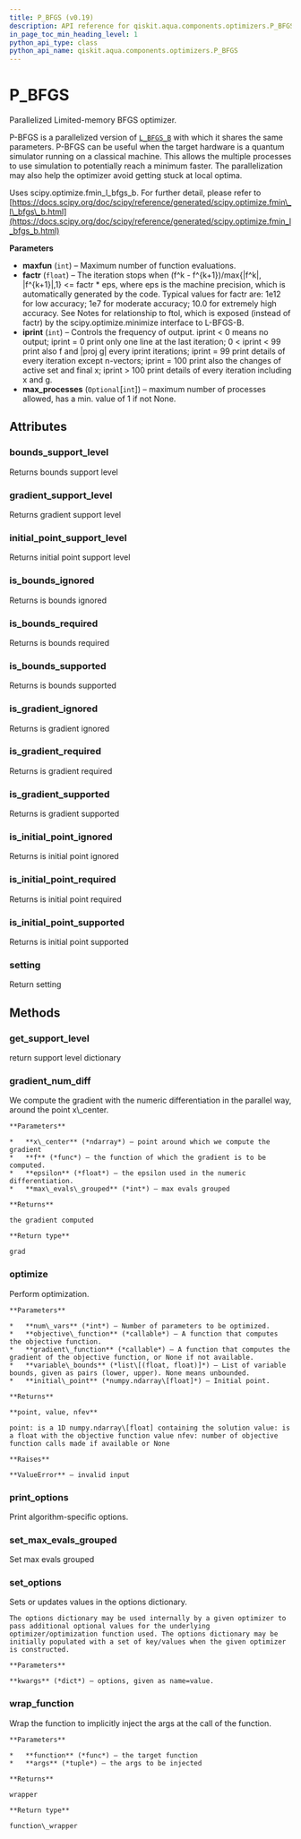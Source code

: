 ```yaml
---
title: P_BFGS (v0.19)
description: API reference for qiskit.aqua.components.optimizers.P_BFGS in qiskit v0.19
in_page_toc_min_heading_level: 1
python_api_type: class
python_api_name: qiskit.aqua.components.optimizers.P_BFGS
---
```


<span id="p-bfgs" />

# P\_BFGS

<Class id="qiskit.aqua.components.optimizers.P_BFGS" isDedicatedPage={true} github="https://github.com/qiskit-community/qiskit-aqua/tree/stable/0.7/qiskit/aqua/components/optimizers/p_bfgs.py" signature="P_BFGS(maxfun=1000, factr=10, iprint=- 1, max_processes=None)" modifiers="class">
  Parallelized Limited-memory BFGS optimizer.

  P-BFGS is a parallelized version of [`L_BFGS_B`](qiskit.aqua.components.optimizers.L_BFGS_B "qiskit.aqua.components.optimizers.L_BFGS_B") with which it shares the same parameters. P-BFGS can be useful when the target hardware is a quantum simulator running on a classical machine. This allows the multiple processes to use simulation to potentially reach a minimum faster. The parallelization may also help the optimizer avoid getting stuck at local optima.

  Uses scipy.optimize.fmin\_l\_bfgs\_b. For further detail, please refer to [https://docs.scipy.org/doc/scipy/reference/generated/scipy.optimize.fmin\_l\_bfgs\_b.html](https://docs.scipy.org/doc/scipy/reference/generated/scipy.optimize.fmin_l_bfgs_b.html)

  **Parameters**

  *   **maxfun** (`int`) – Maximum number of function evaluations.
  *   **factr** (`float`) – The iteration stops when (f^k - f^\{k+1})/max\{|f^k|, |f^\{k+1}|,1} \<= factr \* eps, where eps is the machine precision, which is automatically generated by the code. Typical values for factr are: 1e12 for low accuracy; 1e7 for moderate accuracy; 10.0 for extremely high accuracy. See Notes for relationship to ftol, which is exposed (instead of factr) by the scipy.optimize.minimize interface to L-BFGS-B.
  *   **iprint** (`int`) – Controls the frequency of output. iprint \< 0 means no output; iprint = 0 print only one line at the last iteration; 0 \< iprint \< 99 print also f and |proj g| every iprint iterations; iprint = 99 print details of every iteration except n-vectors; iprint = 100 print also the changes of active set and final x; iprint > 100 print details of every iteration including x and g.
  *   **max\_processes** (`Optional`\[`int`]) – maximum number of processes allowed, has a min. value of 1 if not None.

  ## Attributes

  <span id="p-bfgs-bounds-support-level" />

  ### bounds\_support\_level

  <Attribute id="qiskit.aqua.components.optimizers.P_BFGS.bounds_support_level">
    Returns bounds support level
  </Attribute>

  <span id="p-bfgs-gradient-support-level" />

  ### gradient\_support\_level

  <Attribute id="qiskit.aqua.components.optimizers.P_BFGS.gradient_support_level">
    Returns gradient support level
  </Attribute>

  <span id="p-bfgs-initial-point-support-level" />

  ### initial\_point\_support\_level

  <Attribute id="qiskit.aqua.components.optimizers.P_BFGS.initial_point_support_level">
    Returns initial point support level
  </Attribute>

  <span id="p-bfgs-is-bounds-ignored" />

  ### is\_bounds\_ignored

  <Attribute id="qiskit.aqua.components.optimizers.P_BFGS.is_bounds_ignored">
    Returns is bounds ignored
  </Attribute>

  <span id="p-bfgs-is-bounds-required" />

  ### is\_bounds\_required

  <Attribute id="qiskit.aqua.components.optimizers.P_BFGS.is_bounds_required">
    Returns is bounds required
  </Attribute>

  <span id="p-bfgs-is-bounds-supported" />

  ### is\_bounds\_supported

  <Attribute id="qiskit.aqua.components.optimizers.P_BFGS.is_bounds_supported">
    Returns is bounds supported
  </Attribute>

  <span id="p-bfgs-is-gradient-ignored" />

  ### is\_gradient\_ignored

  <Attribute id="qiskit.aqua.components.optimizers.P_BFGS.is_gradient_ignored">
    Returns is gradient ignored
  </Attribute>

  <span id="p-bfgs-is-gradient-required" />

  ### is\_gradient\_required

  <Attribute id="qiskit.aqua.components.optimizers.P_BFGS.is_gradient_required">
    Returns is gradient required
  </Attribute>

  <span id="p-bfgs-is-gradient-supported" />

  ### is\_gradient\_supported

  <Attribute id="qiskit.aqua.components.optimizers.P_BFGS.is_gradient_supported">
    Returns is gradient supported
  </Attribute>

  <span id="p-bfgs-is-initial-point-ignored" />

  ### is\_initial\_point\_ignored

  <Attribute id="qiskit.aqua.components.optimizers.P_BFGS.is_initial_point_ignored">
    Returns is initial point ignored
  </Attribute>

  <span id="p-bfgs-is-initial-point-required" />

  ### is\_initial\_point\_required

  <Attribute id="qiskit.aqua.components.optimizers.P_BFGS.is_initial_point_required">
    Returns is initial point required
  </Attribute>

  <span id="p-bfgs-is-initial-point-supported" />

  ### is\_initial\_point\_supported

  <Attribute id="qiskit.aqua.components.optimizers.P_BFGS.is_initial_point_supported">
    Returns is initial point supported
  </Attribute>

  <span id="p-bfgs-setting" />

  ### setting

  <Attribute id="qiskit.aqua.components.optimizers.P_BFGS.setting">
    Return setting
  </Attribute>

  ## Methods

  <span id="p-bfgs-get-support-level" />

  ### get\_support\_level

  <Function id="qiskit.aqua.components.optimizers.P_BFGS.get_support_level" signature="P_BFGS.get_support_level()">
    return support level dictionary
  </Function>

  <span id="p-bfgs-gradient-num-diff" />

  ### gradient\_num\_diff

  <Function id="qiskit.aqua.components.optimizers.P_BFGS.gradient_num_diff" signature="P_BFGS.gradient_num_diff(x_center, f, epsilon, max_evals_grouped=1)" modifiers="static">
    We compute the gradient with the numeric differentiation in the parallel way, around the point x\_center.

    **Parameters**

    *   **x\_center** (*ndarray*) – point around which we compute the gradient
    *   **f** (*func*) – the function of which the gradient is to be computed.
    *   **epsilon** (*float*) – the epsilon used in the numeric differentiation.
    *   **max\_evals\_grouped** (*int*) – max evals grouped

    **Returns**

    the gradient computed

    **Return type**

    grad
  </Function>

  <span id="p-bfgs-optimize" />

  ### optimize

  <Function id="qiskit.aqua.components.optimizers.P_BFGS.optimize" signature="P_BFGS.optimize(num_vars, objective_function, gradient_function=None, variable_bounds=None, initial_point=None)">
    Perform optimization.

    **Parameters**

    *   **num\_vars** (*int*) – Number of parameters to be optimized.
    *   **objective\_function** (*callable*) – A function that computes the objective function.
    *   **gradient\_function** (*callable*) – A function that computes the gradient of the objective function, or None if not available.
    *   **variable\_bounds** (*list\[(float, float)]*) – List of variable bounds, given as pairs (lower, upper). None means unbounded.
    *   **initial\_point** (*numpy.ndarray\[float]*) – Initial point.

    **Returns**

    **point, value, nfev**

    point: is a 1D numpy.ndarray\[float] containing the solution value: is a float with the objective function value nfev: number of objective function calls made if available or None

    **Raises**

    **ValueError** – invalid input
  </Function>

  <span id="p-bfgs-print-options" />

  ### print\_options

  <Function id="qiskit.aqua.components.optimizers.P_BFGS.print_options" signature="P_BFGS.print_options()">
    Print algorithm-specific options.
  </Function>

  <span id="p-bfgs-set-max-evals-grouped" />

  ### set\_max\_evals\_grouped

  <Function id="qiskit.aqua.components.optimizers.P_BFGS.set_max_evals_grouped" signature="P_BFGS.set_max_evals_grouped(limit)">
    Set max evals grouped
  </Function>

  <span id="p-bfgs-set-options" />

  ### set\_options

  <Function id="qiskit.aqua.components.optimizers.P_BFGS.set_options" signature="P_BFGS.set_options(**kwargs)">
    Sets or updates values in the options dictionary.

    The options dictionary may be used internally by a given optimizer to pass additional optional values for the underlying optimizer/optimization function used. The options dictionary may be initially populated with a set of key/values when the given optimizer is constructed.

    **Parameters**

    **kwargs** (*dict*) – options, given as name=value.
  </Function>

  <span id="p-bfgs-wrap-function" />

  ### wrap\_function

  <Function id="qiskit.aqua.components.optimizers.P_BFGS.wrap_function" signature="P_BFGS.wrap_function(function, args)" modifiers="static">
    Wrap the function to implicitly inject the args at the call of the function.

    **Parameters**

    *   **function** (*func*) – the target function
    *   **args** (*tuple*) – the args to be injected

    **Returns**

    wrapper

    **Return type**

    function\_wrapper
  </Function>
</Class>

